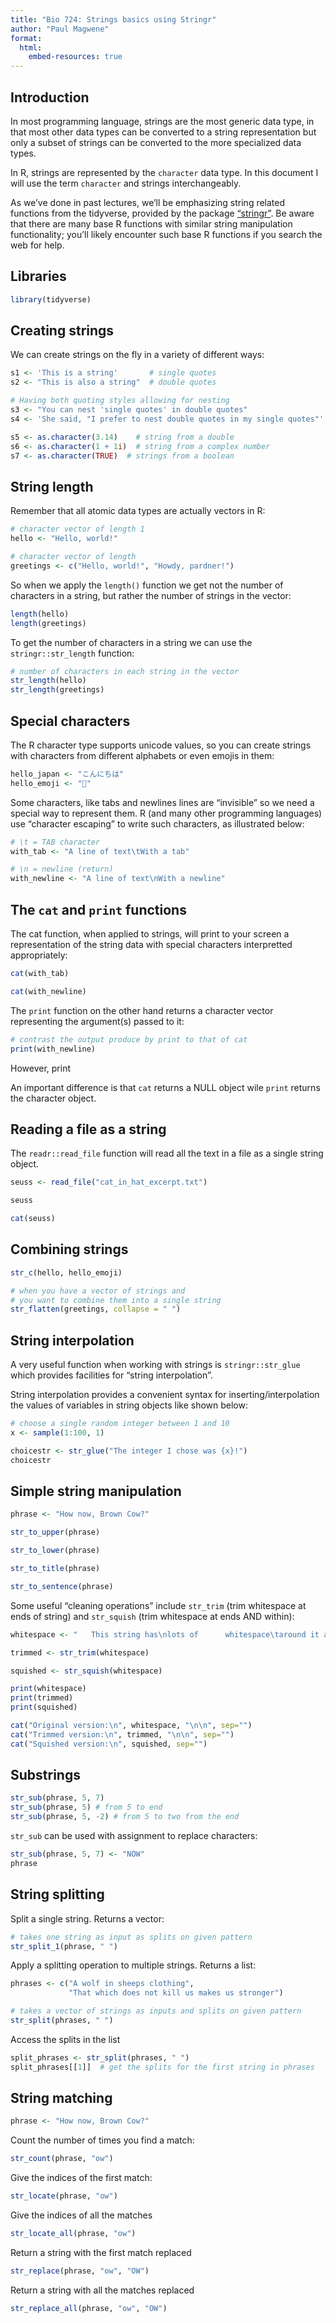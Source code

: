 ```yaml
---
title: "Bio 724: Strings basics using Stringr"
author: "Paul Magwene"
format: 
  html:
    embed-resources: true
---
```



## Introduction

In most programming language, strings are the most generic data type, in that most  other data types can be converted to a string representation but only a subset of strings can be converted to the more specialized data types.  

In R, strings are represented by the `character` data type. In this document I will use the term `character` and strings interchangeably. 

As we've done in past lectures, we'll be emphasizing string related functions from the tidyverse, provided by the package ["stringr"](https://stringr.tidyverse.org/). Be aware that there are many base R functions with similar string manipulation functionality; you'll likely encounter such base R functions if you search the web for help.

## Libraries

```r
library(tidyverse)
```


## Creating strings 

We can create strings on the fly in a variety of different ways:


```r
s1 <- 'This is a string'       # single quotes
s2 <- "This is also a string"  # double quotes

# Having both quoting styles allowing for nesting
s3 <- "You can nest 'single quotes' in double quotes"
s4 <- 'She said, "I prefer to nest double quotes in my single quotes"'

s5 <- as.character(3.14)    # string from a double
s6 <- as.character(1 + 1i)  # string from a complex number
s7 <- as.character(TRUE)  # strings from a boolean
```

## String length

Remember that all atomic data types are actually vectors in R:

```r
# character vector of length 1
hello <- "Hello, world!"

# character vector of length 
greetings <- c("Hello, world!", "Howdy, pardner!") 
```

So when we apply the `length()` function we get not the number of characters in a string, but rather the number of strings in the vector:

```r
length(hello)
length(greetings)
```

To get the number of characters in a string we can use the `stringr::str_length` function:


```r
# number of characters in each string in the vector
str_length(hello) 
str_length(greetings)
```



## Special characters

The R character type supports unicode values, so you can create strings with characters from different alphabets or even emojis in them:

```r
hello_japan <- "こんにちは"
hello_emoji <- "👋"
```


Some characters, like tabs and newlines lines are "invisible" so we need a special way to represent them. R (and many other programming languages) use "character escaping" to write such characters, as illustrated below:

```r
# \t = TAB character
with_tab <- "A line of text\tWith a tab" 

# \n = newline (return)
with_newline <- "A line of text\nWith a newline" 
```

## The `cat` and `print` functions

The cat function, when applied to strings, will print to your screen a representation of the string data with special characters interpretted appropriately:

```r
cat(with_tab)

cat(with_newline)
```

The `print` function on the other hand returns a character vector representing the argument(s) passed to it:

```r
# contrast the output produce by print to that of cat
print(with_newline)
```

However, print 


An important difference is that `cat` returns a NULL object wile `print` returns the character object.


## Reading a file as a string

The `readr::read_file` function will read all the text in a file as a single string object.


```r
seuss <- read_file("cat_in_hat_excerpt.txt")
```

```r
seuss
```


```r
cat(seuss)
```



## Combining strings

```r
str_c(hello, hello_emoji)
```

```r
# when you have a vector of strings and 
# you want to combine them into a single string
str_flatten(greetings, collapse = " ")
```

## String interpolation

A very useful function when working with strings is `stringr::str_glue` which provides facilities for "string interpolation".

String interpolation provides a convenient syntax for inserting/interpolation the values of variables in string objects like shown below:


```r
# choose a single random integer between 1 and 10
x <- sample(1:100, 1)

choicestr <- str_glue("The integer I chose was {x}!")
choicestr
```



## Simple string manipulation


```r
phrase <- "How now, Brown Cow?"

str_to_upper(phrase)

str_to_lower(phrase)

str_to_title(phrase)

str_to_sentence(phrase)
```

Some useful "cleaning operations" include `str_trim` (trim whitespace at ends of string) and `str_squish` (trim whitespace at ends AND within):
```r
whitespace <- "   This string has\nlots of      whitespace\taround it and in it.   "

trimmed <- str_trim(whitespace)

squished <- str_squish(whitespace)

print(whitespace)
print(trimmed)
print(squished)
```

```r
cat("Original version:\n", whitespace, "\n\n", sep="")
cat("Trimmed version:\n", trimmed, "\n\n", sep="")
cat("Squished version:\n", squished, sep="")
```



## Substrings

```r
str_sub(phrase, 5, 7)
str_sub(phrase, 5) # from 5 to end
str_sub(phrase, 5, -2) # from 5 to two from the end
```

`str_sub` can be used with assignment to replace characters:

```r
str_sub(phrase, 5, 7) <- "NOW" 
phrase
```

## String splitting

Split a single string. Returns a vector:
```r
# takes one string as input as splits on given pattern
str_split_1(phrase, " ") 
```

Apply a splitting operation to multiple strings. Returns a list:
```r
phrases <- c("A wolf in sheeps clothing", 
             "That which does not kill us makes us stronger")

# takes a vector of strings as inputs and splits on given pattern
str_split(phrases, " ")
```


Access the splits in the list
```r
split_phrases <- str_split(phrases, " ") 
split_phrases[[1]]  # get the splits for the first string in phrases
```


## String matching

```r
phrase <- "How now, Brown Cow?"
```

Count the number of times you find a match:
```r
str_count(phrase, "ow")
```

Give the indices of the first match:
```r
str_locate(phrase, "ow")
```

Give the indices of all the matches
```r
str_locate_all(phrase, "ow")
```

Return a string with the first match replaced
```r
str_replace(phrase, "ow", "OW")
```

Return a string with all the matches replaced
```r
str_replace_all(phrase, "ow", "OW")
```

